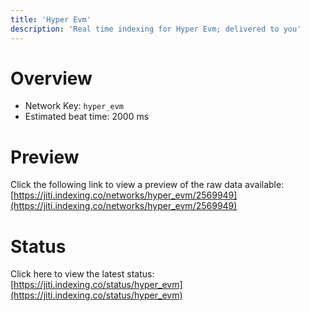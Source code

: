 ```yaml
---
title: 'Hyper Evm'
description: 'Real time indexing for Hyper Evm; delivered to you'
---
```


# Overview
- Network Key: `hyper_evm`
- Estimated beat time: 2000 ms

# Preview
Click the following link to view a preview of the raw data available: [https://jiti.indexing.co/networks/hyper_evm/2569949](https://jiti.indexing.co/networks/hyper_evm/2569949)

# Status
Click here to view the latest status: [https://jiti.indexing.co/status/hyper_evm](https://jiti.indexing.co/status/hyper_evm)
